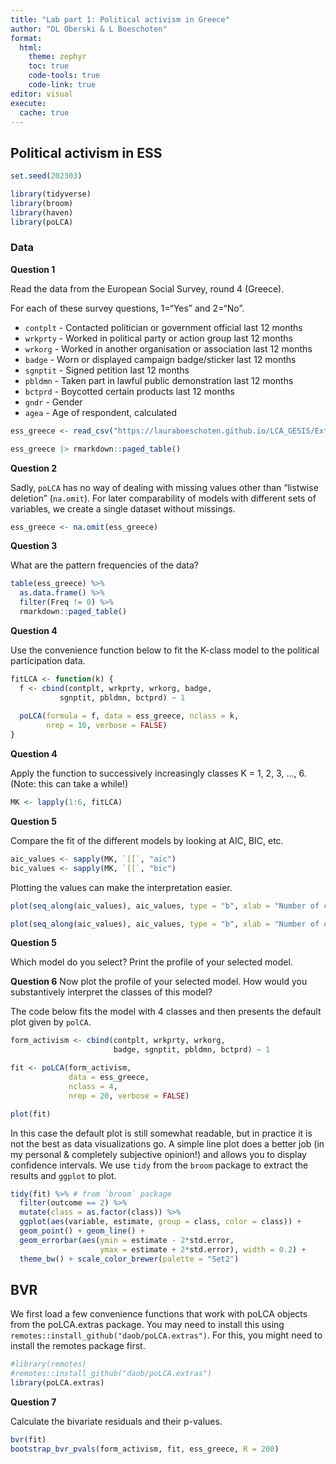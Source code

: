 ```yaml
---
title: "Lab part 1: Political activism in Greece"
author: "DL Oberski & L Boeschoten"
format: 
  html:
    theme: zephyr
    toc: true
    code-tools: true
    code-link: true
editor: visual
execute:
  cache: true
---
```


## Political activism in ESS

```r
set.seed(202303)

library(tidyverse)
library(broom)
library(haven)
library(poLCA)
```

### Data

**Question 1**

Read the data from the European Social Survey, round 4 (Greece).

For each of these survey questions, 1="Yes" and 2="No".

-   `contplt` - Contacted politician or government official last 12 months
-   `wrkprty` - Worked in political party or action group last 12 months
-   `wrkorg` - Worked in another organisation or association last 12 months
-   `badge` - Worn or displayed campaign badge/sticker last 12 months
-   `sgnptit` - Signed petition last 12 months
-   `pbldmn` - Taken part in lawful public demonstration last 12 months
-   `bctprd` - Boycotted certain products last 12 months
-   `gndr` - Gender
-   `agea` - Age of respondent, calculated

```r
ess_greece <- read_csv("https://lauraboeschoten.github.io/LCA_GESIS/Extra/Day_2/ess_greece.csv.gz") 

ess_greece |> rmarkdown::paged_table()
```

**Question 2**

Sadly, `poLCA` has no way of dealing with missing values other than "listwise deletion" (`na.omit`). For later comparability of models with different sets of variables, we create a single dataset without missings.

```r
ess_greece <- na.omit(ess_greece)
```

**Question 3**

What are the pattern frequencies of the data?

```r
table(ess_greece) %>% 
  as.data.frame() %>%
  filter(Freq != 0) %>% 
  rmarkdown::paged_table()
```

**Question 4**

Use the convenience function below to fit the K-class model to the political participation data.

```r
fitLCA <- function(k) {
  f <- cbind(contplt, wrkprty, wrkorg, badge, 
           sgnptit, pbldmn, bctprd) ~ 1
  
  poLCA(formula = f, data = ess_greece, nclass = k, 
        nrep = 10, verbose = FALSE)
}
```

**Question 4**

Apply the function to successively increasingly classes K = 1, 2, 3, ..., 6. (Note: this can take a while!)

```r
MK <- lapply(1:6, fitLCA)
```

**Question 5**

Compare the fit of the different models by looking at AIC, BIC, etc.

```r
aic_values <- sapply(MK, `[[`, "aic")
bic_values <- sapply(MK, `[[`, "bic")
```

Plotting the values can make the interpretation easier.

```r
plot(seq_along(aic_values), aic_values, type = "b", xlab = "Number of classes", ylab = "AIC", las = 2)
```

```r
plot(seq_along(aic_values), aic_values, type = "b", xlab = "Number of classes", ylab = "BIC", las = 2)
```

**Question 5**

Which model do you select? Print the profile of your selected model.

**Question 6** Now plot the profile of your selected model. How would you substantively interpret the classes of this model?

The code below fits the model with 4 classes and then presents the default plot given by `polCA`.

```r
form_activism <- cbind(contplt, wrkprty, wrkorg, 
                       badge, sgnptit, pbldmn, bctprd) ~ 1

fit <- poLCA(form_activism, 
             data = ess_greece, 
             nclass = 4, 
             nrep = 20, verbose = FALSE)

plot(fit)
```

In this case the default plot is still somewhat readable, but in practice it is not the best as data visualizations go. A simple line plot does a better job (in my personal & completely subjective opinion!) and allows you to display confidence intervals. We use `tidy` from the `broom` package to extract the results and `ggplot` to plot.

```r
tidy(fit) %>% # from `broom` package
  filter(outcome == 2) %>% 
  mutate(class = as.factor(class)) %>%
  ggplot(aes(variable, estimate, group = class, color = class)) +
  geom_point() + geom_line() + 
  geom_errorbar(aes(ymin = estimate - 2*std.error, 
                    ymax = estimate + 2*std.error), width = 0.2) +
  theme_bw() + scale_color_brewer(palette = "Set2")
```

## BVR

We first load a few convenience functions that work with poLCA objects from the poLCA.extras package. You may need to install this using `remotes::install_github("daob/poLCA.extras")`. For this, you might need to install the remotes package first.

```r
#library(remotes)
#remotes::install_github("daob/poLCA.extras")
library(poLCA.extras)
```

**Question 7**

Calculate the bivariate residuals and their p-values.

```r
bvr(fit)
bootstrap_bvr_pvals(form_activism, fit, ess_greece, R = 200)
```
